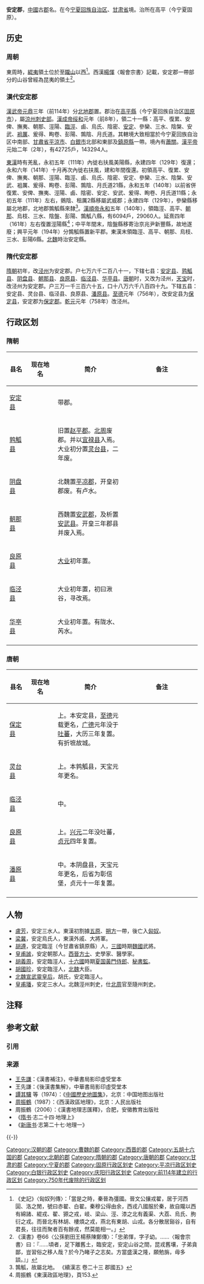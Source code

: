 '''安定郡'''，[[中國|中國]]古[[郡|郡]]名。在今[[宁夏回族自治区|宁夏回族自治区]]、[[甘肃省|甘肃省]]境。治所在高平（今宁夏固原）。

== 历史 ==
=== 周朝 ===
東周時，[[緄夷|緄夷]]領土位於至[[隴山|隴山]]以西<ref>《史記》〈匈奴列傳〉：「當是之時，秦晉為彊國。晉文公攘戎翟，居于河西圁、洛之閒，號曰赤翟、白翟。秦穆公得由余，西戎八國服於秦，故自隴以西有綿諸、緄戎、翟、獂之戎，岐、梁山、涇、漆之北有義渠、大荔、烏氏、朐衍之戎。而晉北有林胡、樓煩之戎，燕北有東胡、山戎。各分散居谿谷，自有君長，往往而聚者百有餘戎，然莫能相一。」</ref>。西漢[[楊惲|楊惲]]〈報會宗書〉記載，安定郡一帶部分的山谷曾經為昆夷的領土<ref>《漢書》卷66〈公孫劉田王楊蔡陳鄭傳〉：「忠弟惲，字子幼。……〈報會宗書〉曰：『……頃者，足下離舊土，臨安定，安定山谷之間，昆戎舊壤，子弟貪鄙，豈習俗之移人哉？於今乃睹子之志矣。方當盛漢之隆，願勉旃，毋多談。』」</ref>。

=== 漢代安定郡 ===
[[漢武帝|漢武帝]][[元鼎|元鼎]]三年（前114年）分[[北地郡|北地郡]]置。郡治在[[高平县_(西汉)|高平縣]]（今宁夏回族自治区[[固原市|固原市]]），屬[[涼州刺史部|涼州刺史部]]。[[漢成帝|漢成帝]][[绥和|绥和]]元年（前8年），領二十一縣：高平、復累、安俾、撫夷、朝那、涇陽、[[临泾县|臨涇]]、鹵、烏氏、陰密、[[安定县_(西汉)|安定]]、參欒、三水、陰槃、安武、[[袓厲縣|袓厲]]、爰得、眴卷、彭陽、鶉陰、月氏道。其轄境大致相當於今宁夏回族自治区中南部、[[甘肅省|甘肅省]][[平涼市|平涼市]]、[[白銀市|白銀市]]北部和東部及[[鎮原縣|鎮原縣]]一帶。境內有[[蕭關|蕭關]]。[[漢平帝|漢平帝]]元始二年（2年），有42725戶，143294人。

[[東漢|東漢]]時有羌亂，永初五年（111年）內徙右扶風美陽縣，永建四年（129年）復還；永和六年（141年）十月再次內徙右扶風，建和年間復還。初領高平、復累、安俾、撫夷、朝那、涇陽、臨涇、鹵、烏氏、陰密、安定、參欒、三水、陰槃、安武、袓厲、爰得、眴卷、彭陽、鶉陰、月氏道21縣，永和五年（140年）以前省併復累、安俾、撫夷、涇陽、鹵、陰密、安定、安武、爰得、眴卷、月氏道11縣；永初五年（111年）左右，鸇陰、租厲2縣移屬武威郡；永建四年（129年），參欒縣移屬北地郡，北地郡鶉觚縣來隸<ref>鶉觚，故屬北地。 《續漢志 卷二十三 郡國五》</ref>。[[漢順帝|漢順帝]][[永和_(东汉)|永和]]五年（140年），領臨涇、高平、[[朝那县_(秦国)|朝那]]、烏枝、三水、陰盤、彭陽、鶉觚八縣，有6094戶，29060人。延熹四年（161年）左右復置涇陽縣<ref>周振鶴《東漢政區地理》，頁153.</ref>；中平年間末，陰盤縣移寄治京兆尹新豐縣，故地遂廢{{NoteTag|按，《漢書》武帝元年立陰盤縣，屬涼州。靈帝末徙于京兆尹界內，其縣遂廢。<ref>《太平寰宇記 卷三十四 邠州宜祿縣下》</ref>}}；興平元年（194年）分鶉觚縣置新平郡。東漢末領臨涇、高平、朝那、烏枝、三水、彭陽6縣。[[北魏|北魏]]時治安定縣。

=== 隋代安定郡 ===
[[隋朝|隋朝]]初年，改[[泾州|泾州]]为安定郡。户七万六千二百八十一，下辖七县：[[安定县_(西汉)|安定县]]、[[鹑觚县|鹑觚县]]、[[阴盘县|阴盘县]]、[[朝那县_(北魏)|朝那县]]、[[良原县|良原县]]、[[临泾县|临泾县]]、[[华亭县|华亭县]]。[[唐朝|唐朝]]时，又改为泾州，[[天宝_(唐朝)|天宝]]时，改泾州为安定郡。户三万一千三百六十五，口十八万六千八百四十九。下辖五县：安定县、灵台县、临泾县、良原县、[[潘原县|潘原县]]。[[至德_(唐朝)|至德]]元年（756年），改安定县为[[保定县_(唐朝)|保定县]]，安定郡为[[保定郡|保定郡]]。[[乾元_(唐朝)|乾元]]元年（758年）改泾州。

== 行政区划 ==
=== 隋朝 ===

{| border="2" cellpadding="4" cellspacing="1" style="background: #f9f9f9;font-size:95%; border: 1px #aaa solid; border-collapse: collapse;"
|- bgcolor="#B0C4DE" align="center"
!width=10%|县名
!width=15%|现在地名
!简介
!备注
|-
|[[安定县_(西汉)|安定县]]|| ||带郡。||
|-
|[[鹑觚县|鹑觚县]]|| ||旧置[[赵平郡|赵平郡]]。[[北周|北周]]废郡。并以[[宜禄县|宜禄县]]入焉。大业初分置[[灵台县|灵台县]]，二年废。||
|-
|[[阴盘县|阴盘县]]|| ||北魏置[[平凉郡|平凉郡]]，开皇初郡废。有卢水。||
|-
|[[朝那县_(北魏)|朝那县]]|| ||西魏置[[安武郡|安武郡]]，及析置[[安武县|安武县]]。开皇三年郡县并废入焉。||
|-
|[[良原县|良原县]]|| ||[[大业_(年号)|大业]]初年置。||
|-
|[[临泾县|临泾县]]|| ||大业初年置，初曰湫谷，寻改焉。||
|-
|[[华亭县_(平凉市)|华亭县]]|| ||大业初年置。有陇水、芮水。||
|-
|}

=== 唐朝 ===

{| border="2" cellpadding="4" cellspacing="1" style="background: #f9f9f9;font-size:95%; border: 1px #aaa solid; border-collapse: collapse;"
|- bgcolor="#B0C4DE" align="center"
!width=10%|县名
!width=15%|现在地名
!简介
!备注
|-
|[[保定县_(唐朝)|保定县]]|| ||上。本安定县，[[至德_(唐朝)|至德]]元载更名，[[广德_(唐朝)|广德]]元年没于[[吐蕃|吐蕃]]，大历三年复置。有折墌故城。||
|-
|[[灵台县|灵台县]]|| ||上。本鹑觚县，天宝元年更名。||
|-
|[[临泾县|临泾县]]|| ||中。||
|-
|[[良原县|良原县]]|| ||上。[[興元|兴元]]二年没吐蕃，[[貞元_(唐朝)|贞元]]四年复置。||
|-
|[[潘原县|潘原县]]|| ||中。本阴盘县，天宝元年更名，后省为彰信堡，贞元十一年复置。||
|-
|}

==人物==

*[[盧芳_(東漢)|盧芳]]，安定三水人。東漢初割據[[五原郡|五原]]、[[朔方|朔方]]一帶，後亡入[[匈奴|匈奴]]。
*[[梁冀|梁冀]]，安定烏氏人，東漢外戚、大將軍。
*[[胡遵|胡遵]]，安定臨涇（今甘肅省鎮原縣）人，[[三國|三國]]時期[[曹魏|魏國]]武將。
*[[皇甫謐|皇甫謐]]，安定朝那人。[[西晉|西晉]][[方士|方士]]、史學家、醫學家。
*[[胡義周|胡義周]]，安定臨涇人，[[十六國|十六國]]時期[[夏_(十六国)|夏国]][[黃門侍郎|黃門侍郎]]、[[秘書監|秘書監]]。
*[[胡國珍|胡國珍]]，安定臨涇人，[[北魏|北魏]]大臣。
*[[北魏|北魏]][[宣武靈皇后|宣武靈皇后]]，胡氏，安定臨涇人。
*[[皇甫璠|皇甫璠]]，安定三水人。北魏涇州刺史，仕[[北周|北周]]官至隨州刺史。

== 注释 ==
{{NoteFoot}}

== 参考文献 ==
=== 引用 ===
{{Reflist|30em}}

=== 来源 ===
{{refbegin}}
* [[王先謙|王先謙]]：《漢書補注》，中華書局影印虛受堂本 
* 王先謙：《後漢書集解》，中華書局影印虛受堂本
* [[譚其驤|譚其驤]] 等（1974）：《[[中國歷史地圖集|中國歷史地圖集]]》，北京：中国地图出版社
* [[周振鶴|周振鶴]]（1987）：《西漢政區地理》，北京：人民出版社 
* 周振鶴（2006）：《漢書地理志匯釋》，合肥，安徽教育出版社
* 《[[隋书|隋书]]·志二十四·地理上》
* 《[[新唐书|新唐书]]·志第二十七·地理一》
{{refend}}

{{-}}
{{西汉行政区划|nocat}}
{{東漢行政區劃|nocat}}
{{三國行政區劃|nocat}}
{{西晉行政區劃|nocat}}
{{隋朝行政區劃|nocat}}

[[Category:汉朝的郡|Category:汉朝的郡]]
[[Category:曹魏的郡|Category:曹魏的郡]]
[[Category:西晋的郡|Category:西晋的郡]]
[[Category:五胡十六国的郡|Category:五胡十六国的郡]]
[[Category:北朝的郡|Category:北朝的郡]]
[[Category:隋朝的郡|Category:隋朝的郡]]
[[Category:唐朝的郡|Category:唐朝的郡]]
[[Category:甘肃的郡|Category:甘肃的郡]]
[[Category:宁夏的郡|Category:宁夏的郡]]
[[Category:固原行政区划史|Category:固原行政区划史]]
[[Category:平凉行政区划史|Category:平凉行政区划史]]
[[Category:白银行政区划史|Category:白银行政区划史]]
[[Category:庆阳行政区划史|Category:庆阳行政区划史]]
[[Category:前114年建立的行政区划|Category:前114年建立的行政区划]]
[[Category:750年代废除的行政区划|Category:750年代废除的行政区划]]